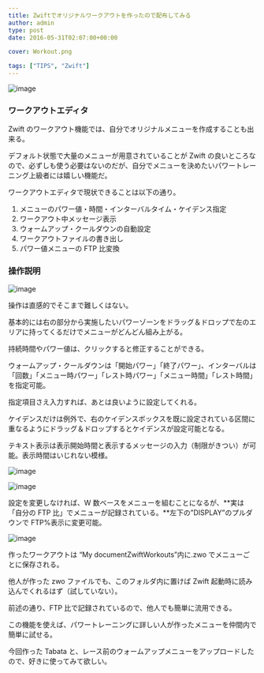 ---
title: Zwiftでオリジナルワークアウトを作ったので配布してみる
author: admin
type: post
date: 2016-05-31T02:07:00+00:00

cover: Workout.png

tags: ["TIPS", "Zwift"]
---

![image](./Workout.png)

### ワークアウトエディタ

Zwift のワークアウト機能では、自分でオリジナルメニューを作成することも出来る。

デフォルト状態で大量のメニューが用意されていることが Zwift の良いところなので、必ずしも使う必要はないのだが、自分でメニューを決めたいパワートレーニング上級者には嬉しい機能だ。

ワークアウトエディタで現状できることは以下の通り。

1. メニューのパワー値・時間・インターバルタイム・ケイデンス指定
2. ワークアウト中メッセージ表示
3. ウォームアップ・クールダウンの自動設定
4. ワークアウトファイルの書き出し
5. パワー値メニューの FTP 比変換

### 操作説明

![image](./edit.png)

操作は直感的でそこまで難しくはない。

基本的には右の部分から実施したいパワーゾーンをドラッグ＆ドロップで左のエリアに持ってくるだけでメニューがどんどん組み上がる。

持続時間やパワー値は、クリックすると修正することができる。

ウォームアップ・クールダウンは「開始パワー」「終了パワー」、インターバルは「回数」「メニュー時パワー」「レスト時パワー」「メニュー時間」「レスト時間」を指定可能。

指定項目さえ入力すれば、あとは良いように設定してくれる。

ケイデンスだけは例外で、右のケイデンスボックスを既に設定されている区間に重なるようにドラッグ＆ドロップするとケイデンスが設定可能となる。

テキスト表示は表示開始時間と表示するメッセージの入力（制限がきつい）が可能。表示時間はいじれない模様。

![image](./ftp2.png)

![image](./ftp.png)

設定を変更しなければ、W 数ベースをメニューを組むことになるが、**実は「自分の FTP 比」でメニューが記録されている。**左下の&#8221;DISPLAY&#8221;のプルダウンで FTP%表示に変更可能。

![image](./ex.png)

作ったワークアウトは &#8220;My documentZwiftWorkouts&#8221;内に.zwo でメニューごとに保存される。

他人が作った zwo ファイルでも、このフォルダ内に置けば Zwift 起動時に読み込んでくれるはず（試していない）。

前述の通り、FTP 比で記録されているので、他人でも簡単に流用できる。

この機能を使えば、パワートレーニングに詳しい人が作ったメニューを仲間内で簡単に試せる。

今回作った Tabata と、レース前のウォームアップメニューをアップロードしたので、好きに使ってみて欲しい。

<LinkBox url="https://drive.google.com/open?id=0B0fDVdF8jC_UaWVrUGdUNEE3LVE" />

<linkBox
  isAmazonLink
  url="http://www.amazon.co.jp/exec/obidos/ASIN/B00J87AN1M/gensobunya-22/ref=nosim/"
/>
